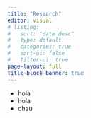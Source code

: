 ```yaml
---
title: "Research"
editor: visual
# listing:
#   sort: "date desc"
#   type: default
#   categories: true
#   sort-ui: false
#   filter-ui: true
page-layout: full
title-block-banner: true
---
```


::: {#hero-heading}
- hola
- hola
- chau
:::